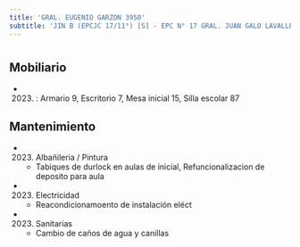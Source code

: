 ```yaml
---
title: 'GRAL. EUGENIO GARZON 3950'
subtitle: 'JIN B (EPCJC 17/11°) [S] - EPC N° 17 GRAL. JUAN GALO LAVALLE'
---
```


#


## Mobiliario

*  (2023) : Armario 9, Escritorio 7, Mesa inicial 15, Silla escolar 87 





## Mantenimiento

*  (2023) Albañileria / Pintura 
    + Tabiques de durlock en aulas de inicial, Refuncionalizacion de deposito para aula

*  (2023) Electricidad 
    + Reacondicionamoento de instalación eléct

*  (2023) Sanitarias 
    + Cambio de caños de agua y canillas




